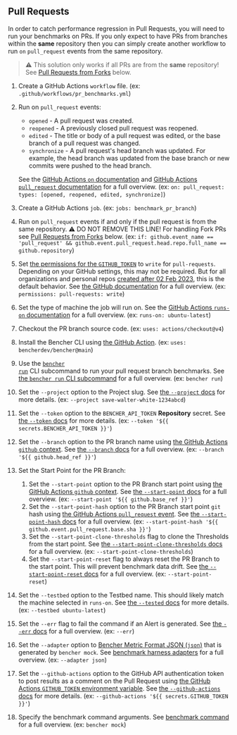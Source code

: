 
## Pull Requests

In order to catch performance regression in Pull Requests, you will need to run your benchmarks on PRs.
If you only expect to have PRs from branches within the **same** repository
then you can simply create another workflow to run `on` `pull_request` events from the same repository.

> ⚠️ This solution only works if all PRs are from the **same** repository!
> See [Pull Requests from Forks][pull requests from forks] below.

<PullRequestsCode />

1. Create a GitHub Actions `workflow` file.
   (ex: `.github/workflows/pr_benchmarks.yml`)
2. Run on `pull_request` events:
   - `opened` - A pull request was created.
   - `reopened` - A previously closed pull request was reopened.
   - `edited` - The title or body of a pull request was edited, or the base branch of a pull request was changed.
   - `synchronize` - A pull request's head branch was updated.
   For example, the head branch was updated from the base branch or new commits were pushed to the head branch.

   See the [GitHub Actions `on` documentation][github actions on]
   and [GitHub Actions `pull_request` documentation][github action pull_request] for a full overview.
   (ex: `on: pull_request: types: [opened, reopened, edited, synchronize]`)
3. Create a GitHub Actions `job`.
   (ex: `jobs: benchmark_pr_branch`)
4. Run on `pull_request` events if and only if the pull request is from the same repository.
   ⚠️ DO NOT REMOVE THIS LINE!
   For handling Fork PRs see [Pull Requests from Forks][pull requests from forks] below.
   (ex: `if: github.event_name == 'pull_request' && github.event.pull_request.head.repo.full_name == github.repository`)
5. Set [the permissions for the `GITHUB_TOKEN`][github token permissions]
   to `write` for `pull-requests`.
   Depending on your GitHub settings, this may not be required.
   But for all organizations and personal repos
   [created after 02 Feb 2023][github token read only],
   this is the default behavior.
   See [the GitHub documentation][github token permissions security]
   for a full overview.
   (ex: `permissions: pull-requests: write`)
6. Set the type of machine the job will run on.
   See the [GitHub Actions `runs-on` documentation][github actions runs-on]
   for a full overview.
   (ex: `runs-on: ubuntu-latest`)
7. Checkout the PR branch source code.
   (ex: `uses: actions/checkout@v4`)
8. Install the Bencher CLI using [the GitHub Action][bencher cli github action].
   (ex: `uses: bencherdev/bencher@main`)
9. Use the <code><a href="/docs/explanation/bencher-run/">bencher run</a></code> CLI subcommand
   to run your pull request branch benchmarks.
   See [the `bencher run` CLI subcommand][bencher run] for a full overview.
   (ex: `bencher run`)
10. Set the `--project` option to the Project slug.
    See [the `--project` docs][project option] for more details.
    (ex: `--project save-walter-white-1234abcd`)
11. Set the `--token` option to the `BENCHER_API_TOKEN` **Repository** secret.
    See [the `--token` docs][token option] for more details.
    (ex: `--token '${{ secrets.BENCHER_API_TOKEN }}'`)
12. Set the `--branch` option to the PR branch name
    using [the GitHub Actions `github` context][github actions context].
    See [the `--branch` docs][branch option] for a full overview.
    (ex: `--branch '${{ github.head_ref }}'`)
13. Set the Start Point for the PR Branch:
    1. Set the `--start-point` option to the PR Branch start point
    using [the GitHub Actions `github` context][github actions context].
    See [the `--start-point` docs][start point] for a full overview.
    (ex: `--start-point '${{ github.base_ref }}'`)
    2. Set the `--start-point-hash` option to the PR Branch start point `git` hash
    using [the GitHub Actions `pull_request` event][github action pull_request].
    See [the `--start-point-hash` docs][start point hash] for a full overview.
    (ex: `--start-point-hash '${{ github.event.pull_request.base.sha }}'`)
    3. Set the `--start-point-clone-thresholds` flag to clone the Thresholds from the start point.
    See [the `--start-point-clone-thresholds` docs][start point clone thresholds] for a full overview.
    (ex: `--start-point-clone-thresholds`)
    4. Set the `--start-point-reset` flag to always reset the PR Branch to the start point.
    This will prevent benchmark data drift.
    See [the `--start-point-reset` docs][start point reset] for a full overview.
    (ex: `--start-point-reset`)
14. Set the `--testbed` option to the Testbed name.
    This should likely match the machine selected in `runs-on`.
    See [the `--tested` docs][testbed option] for more details.
    (ex: `--testbed ubuntu-latest`)
15. Set the `--err` flag to fail the command if an Alert is generated.
   See [the `--err` docs][alert err] for a full overview.
   (ex: `--err`)
16. Set the `--adapter` option to [Bencher Metric Format JSON (`json`)][bmf] that is generated by `bencher mock`.
   See [benchmark harness adapters][adapter json] for a full overview.
   (ex: `--adapter json`)
17. Set the `--github-actions` option to the GitHub API authentication token to post results as a comment on the Pull Request using
    [the GitHub Actions `GITHUB_TOKEN` environment variable][github token].
    See [the `--github-actions` docs][github actions option] for more details.
    (ex: `--github-actions '${{ secrets.GITHUB_TOKEN }}'`)
18. Specify the benchmark command arguments.
    See [benchmark command][command argument] for a full overview.
    (ex: `bencher mock`)

<PullRequestsClosed />

[github actions on]: https://docs.github.com/en/actions/using-workflows/workflow-syntax-for-github-actions#on
[github action pull_request]: https://docs.github.com/en/webhooks/webhook-events-and-payloads#pull_request
[github token permissions]: https://docs.github.com/en/actions/using-jobs/assigning-permissions-to-jobs#setting-the-github_token-permissions-for-a-specific-job
[github token read only]: https://github.blog/changelog/2023-02-02-github-actions-updating-the-default-github_token-permissions-to-read-only/
[github token permissions security]: https://docs.github.com/en/actions/security-guides/automatic-token-authentication#modifying-the-permissions-for-the-github_token
[github actions runs-on]: https://docs.github.com/en/actions/using-workflows/workflow-syntax-for-github-actions#jobsjob_idruns-on
[bencher cli github action]: https://github.com/marketplace/actions/bencher-cli
[github actions context]: https://docs.github.com/en/actions/learn-github-actions/contexts#github-context
[github token]: https://docs.github.com/en/actions/security-guides/automatic-token-authentication

[bencher run]: /docs/explanation/bencher-run/
[project option]: /docs/explanation/bencher-run/#--project-project
[token option]: /docs/explanation/bencher-run/#--token-token
[branch option]: /docs/explanation/branch-selection/#--branch-branch
[start point]: /docs/explanation/branch-selection/#--start-point-branch
[start point hash]: /docs/explanation/branch-selection/#--start-point-hash-hash
[start point clone thresholds]: /docs/explanation/branch-selection/#--start-point-clone-thresholds
[start point reset]: /docs/explanation/branch-selection/#--start-point-reset
[testbed option]: /docs/explanation/bencher-run/#--testbed-testbed
[alert err]: /docs/explanation/thresholds/#--err
[bmf]: /docs/reference/bencher-metric-format/
[adapter json]: /docs/explanation/adapters/#-json
[github actions option]: /docs/explanation/bencher-run/#--github-actions-github_token
[command argument]: /docs/explanation/bencher-run/#benchmark-command

[pull requests from forks]: #pull-requests-from-forks
